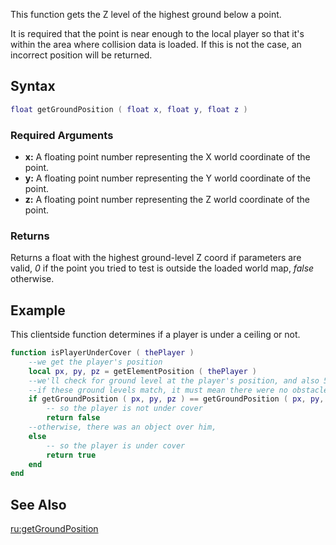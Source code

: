 
{{Client function}}
This function gets the Z level of the highest ground below a point. 

It is required that the point is near enough to the local player so that it's within the area where collision data is loaded. If this is not the case, an incorrect position will be returned.

==Syntax== 
<syntaxhighlight lang="lua">
float getGroundPosition ( float x, float y, float z )
</syntaxhighlight>

===Required Arguments=== 
*'''x:''' A floating point number representing the X world coordinate of the point.
*'''y:''' A floating point number representing the Y world coordinate of the point.
*'''z:''' A floating point number representing the Z world coordinate of the point.

===Returns===
Returns a float with the highest ground-level Z coord if parameters are valid, ''0'' if the point you tried to test is outside the loaded world map, ''false'' otherwise.

==Example== 
This clientside function determines if a player is under a ceiling or not.
<syntaxhighlight lang="lua">
function isPlayerUnderCover ( thePlayer )
	--we get the player's position
	local px, py, pz = getElementPosition ( thePlayer )
	--we'll check for ground level at the player's position, and also 500 units over him.
	--if these ground levels match, it must mean there were no obstacles (such as a ceiling) over the player,
	if getGroundPosition ( px, py, pz ) == getGroundPosition ( px, py, pz + 500 ) then
		-- so the player is not under cover
		return false
	--otherwise, there was an object over him,
	else
		-- so the player is under cover
		return true
	end
end
</syntaxhighlight>

==See Also==
{{Client_world_functions}}

[[/ru:getGroundPosition.md|ru:getGroundPosition]]